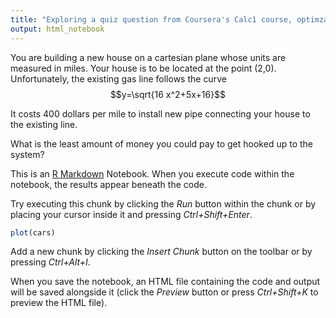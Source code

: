 ```yaml
---
title: "Exploring a quiz question from Coursera's Calc1 course, optimzation chapter"
output: html_notebook
---
```


 You are building a new house on a cartesian plane whose units are measured in miles. Your house is to be located at the point (2,0). Unfortunately, the existing gas line follows the curve $$y=\sqrt{16 x^2+5x+16}$$

It costs 400 dollars per mile to install new pipe connecting your house to the existing line.

What is the least amount of money you could pay to get hooked up to the system?

This is an [R Markdown](http://rmarkdown.rstudio.com) Notebook. When you execute code within the notebook, the results appear beneath the code. 

Try executing this chunk by clicking the *Run* button within the chunk or by placing your cursor inside it and pressing *Ctrl+Shift+Enter*. 

```r
plot(cars)
```

Add a new chunk by clicking the *Insert Chunk* button on the toolbar or by pressing *Ctrl+Alt+I*.

When you save the notebook, an HTML file containing the code and output will be saved alongside it (click the *Preview* button or press *Ctrl+Shift+K* to preview the HTML file).
